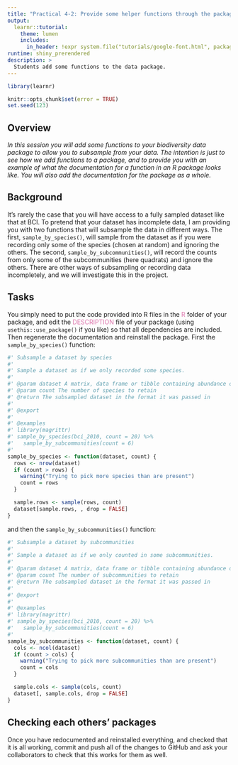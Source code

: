 ```yaml
---
title: "Practical 4-2: Provide some helper functions through the package"
output: 
  learnr::tutorial:
    theme: lumen
    includes:
      in_header: !expr system.file("tutorials/google-font.html", package = "RPiR")
runtime: shiny_prerendered
description: >
  Students add some functions to the data package.
---
```


```r
library(learnr)

knitr::opts_chunk$set(error = TRUE)
set.seed(123)
```


## Overview
*In this session you will add some functions to your biodiversity data package 
 to allow you to subsample from your data. The intention is just to see how we
 add functions to a package, and to provide you with an example of what the
 documentation for a function in an R package looks like. You will also add the
 documentation for the package as a whole.*

## Background

It’s rarely the case that you will have access to a fully sampled dataset like
that at BCI. To pretend that your dataset has incomplete data, I am providing 
you with two functions that will subsample the data in different ways. 
The first, `sample_by_species()`, will sample from the dataset as if you were
recording only some of the species (chosen at random) and ignoring the others. 
The second, `sample_by_subcommunities()`, will record the counts from only 
some of the subcommunities (here quadrats) and ignore the others. There are 
other ways of subsampling or recording data incompletely, and we will
investigate this in the project.

## Tasks

You simply need to put the code provided into R files in the
<span style="color: #de77ae;">R</span> folder of your package, and
edit the <span style="color: #de77ae;">DESCRIPTION</span> file of your package
(using `usethis::use_package()` if you like) so that all dependencies are
included. Then regenerate the documentation and reinstall the package. First
the `sample_by_species()` function:

```R
#' Subsample a dataset by species
#'
#' Sample a dataset as if we only recorded some species.
#'
#' @param dataset A matrix, data frame or tibble containing abundance or incidence data
#' @param count The number of species to retain
#' @return The subsampled dataset in the format it was passed in
#'
#' @export
#'
#' @examples
#' library(magrittr)
#' sample_by_species(bci_2010, count = 20) %>%
#'   sample_by_subcommunities(count = 6)
#'
sample_by_species <- function(dataset, count) {
  rows <- nrow(dataset)
  if (count > rows) {
    warning("Trying to pick more species than are present")
    count = rows
  }

  sample.rows <- sample(rows, count)
  dataset[sample.rows, , drop = FALSE]
}
```

and then the `sample_by_subcommunities()` function:

```R
#' Subsample a dataset by subcommunities
#'
#' Sample a dataset as if we only counted in some subcommunities.
#'
#' @param dataset A matrix, data frame or tibble containing abundance or incidence data
#' @param count The number of subcommunities to retain
#' @return The subsampled dataset in the format it was passed in
#'
#' @export
#'
#' @examples
#' library(magrittr)
#' sample_by_species(bci_2010, count = 20) %>%
#'   sample_by_subcommunities(count = 6)
#'
sample_by_subcommunities <- function(dataset, count) {
  cols <- ncol(dataset)
  if (count > cols) {
    warning("Trying to pick more subcommunities than are present")
    count = cols
  }

  sample.cols <- sample(cols, count)
  dataset[, sample.cols, drop = FALSE]
}
```

## Checking each others' packages

Once you have redocumented and reinstalled everything, and checked that it 
is all working, commit and push all of the changes to GitHub and ask your 
collaborators to check that this works for them as well.
